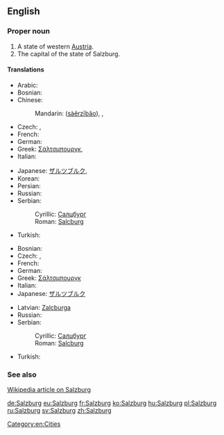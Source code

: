 ==English==

===Proper noun===
{{wikipedia}}
{{en-proper noun}}

# A state of western [[Austria]].
# The capital of the state of Salzburg.

====Translations====
{{trans-top|state}}
* Arabic: {{t|ar|سالزبورغ|m|tr=sālzbūrġ|sc=Arab}}
* Bosnian: {{t-|bs|Salcburg|m}}
* Chinese:
*: Mandarin: {{zh-ts|薩爾茲堡|萨尔茲堡}} ([[sà]][[ěr]][[zī]][[bǎo]]), {{t|zh|薩爾茲堡|sc=Hani}}, {{t|zh|萨尔茲堡|tr=Sà'ěrzībǎo|sc=Hani}}
* Czech: {{t|cs|Salcbursko|n}}, {{t|cs|Solnohradsko|n}}
* French: {{t-|fr|Salzbourg}}
* German: {{t+|de|Salzburg}}
* Greek: [[Σάλτσμπουργκ]], {{t|el|Σάλτσμπουργκ|tr=Sáltsbourg|sc=Grek}}
* Italian: {{t-|it|Salisburgo}}
{{trans-mid}}
* Japanese: [[ザルツブルク]], {{t|ja|ザルツブルク|tr=Zarutsuburuku|sc=Jpan}}
* Korean: {{t|ko|잘츠부르크|tr=Jalcheubureukeu|sc=Kore}}
* Persian: {{t|fa|زالتسبورگ|tr=Zâlsburg|sc=fa-Arab}}
* Russian: {{t|ru|Зальцбург|m|tr=zál'cburg}}
* Serbian:
*: Cyrillic: [[Салцбург]] {{m}}
*: Roman: [[Salcburg]] {{m}}
* Turkish: {{t-|tr|Salzburg}}
{{trans-bottom}}

{{trans-top|capital}}
* Bosnian: {{t-|bs|Salcburg|m}}
* Czech: {{t|cs|Salcburk|m}}, {{t|cs|Solnohrad|m}}
* French: {{t-|fr|Salzbourg}}
* German: {{t+|de|Salzburg}}
* Greek: [[Σάλτσμπουργκ]]
* Italian: {{t-|it|Salisburgo|f}}
* Japanese: [[ザルツブルク]]
{{trans-mid}}
* Latvian: [[Zalcburga]] {{f}}
* Russian: {{t|ru|Зальцбург|m|tr=zál'cburg}}
* Serbian:
*: Cyrillic: [[Салцбург]] {{m}}
*: Roman: [[Salcburg]] {{m}}
* Turkish: {{t-|tr|Salzburg}}
{{trans-bottom}}

===See also===
[[w:Salzburg|Wikipedia article on Salzburg]]

[[Category:en:Cities]]

[[de:Salzburg]]
[[eu:Salzburg]]
[[fr:Salzburg]]
[[ko:Salzburg]]
[[hu:Salzburg]]
[[pl:Salzburg]]
[[ru:Salzburg]]
[[sv:Salzburg]]
[[zh:Salzburg]]